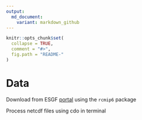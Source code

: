 ```yaml
---
output:
  md_document:
    variant: markdown_github
---
```


<!-- README.md is generated from README.Rmd. Please edit that file -->

```r
knitr::opts_chunk$set(
  collapse = TRUE,
  comment = "#>",
  fig.path = "README-"
)
```

# Data

Download from ESGF [portal](https://esgf-node.llnl.gov/search/cmip6/) using the `rcmip6` package

Process netcdf files using cdo in terminal
